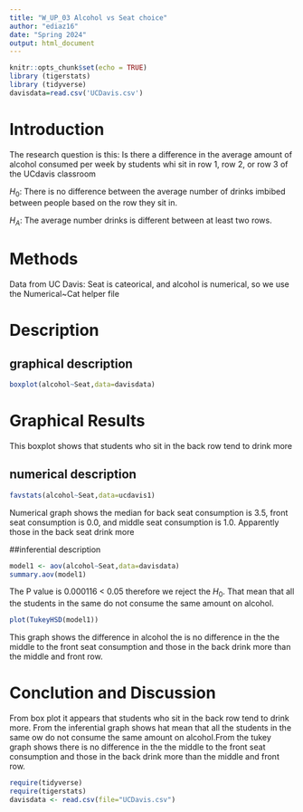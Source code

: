 ```yaml
---
title: "W_UP_03 Alcohol vs Seat choice"
author: "ediaz16"
date: "Spring 2024"
output: html_document
---
```


```r
knitr::opts_chunk$set(echo = TRUE)
library (tigerstats)
library (tidyverse)
davisdata=read.csv('UCDavis.csv')


```

# Introduction
 The research question is this: Is there a difference in the average amount of alcohol consumed per week by students whi sit in row 1, row 2, or row 3 of the UCdavis classroom

$H_0$: There is no difference between the average number of drinks imbibed between people based on the row they sit in.

$H_A$: The average number drinks is different between at least two rows. 
 
 
# Methods

Data from UC Davis: Seat is cateorical, and alcohol is numerical, so we use the Numerical~Cat helper file

# Description
## graphical description

```r
boxplot(alcohol~Seat,data=davisdata)
```

# Graphical Results

This boxplot shows that students who sit in the back row tend to drink more

## numerical description 

```r
favstats(alcohol~Seat,data=ucdavis1)
```

Numerical graph shows the median for back seat consumption is 3.5, front seat consumption is 0.0, and middle seat consumption is 1.0. Apparently those in the back seat drink more

##inferential description

```r
model1 <- aov(alcohol~Seat,data=davisdata)
summary.aov(model1)
```

The P value is 0.000116 < 0.05 therefore we reject the $H_0$. That mean that all the students in the same do not consume the same amount on alcohol.

```r
plot(TukeyHSD(model1))
```

This graph shows the difference in alcohol the is no difference in the the middle to the front seat consumption and those in the back drink more than the middle and front row. 

# Conclution and Discussion

From box plot it appears that students who sit in the back row tend to drink more. From the inferential graph shows hat mean that all the students in the same ow do not consume the same amount on alcohol.From the tukey graph shows there is no difference in the the middle to the front seat consumption and those in the back drink more than the middle and front row. 

  
```r
require(tidyverse)
require(tigerstats)
davisdata <- read.csv(file="UCDavis.csv")
```
